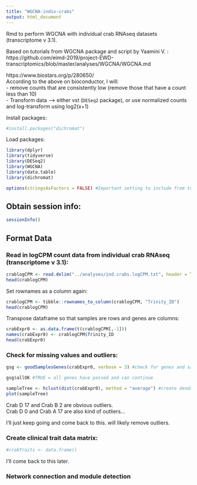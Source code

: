 ```yaml
---
title: "WGCNA-indiv-crabs"
output: html_document
---
```

Rmd to perform WGCNA with individual crab RNAseq datasets (transcriptome v 3.1). 

Based on tutorials from WGCNA package and script by Yaamini V. : https://github.com/eimd-2019/project-EWD-transcriptomics/blob/master/analyses/WGCNA/WGCNA.md

https://www.biostars.org/p/280650/     
According to the above on bioconductor, I will:    
- remove counts that are consistently low (remove those that have a count less than 10)          
- Transform data --> either vst (`DESeq2` package), or use normalized counts and log-transform using log2(x+1)           
 
Install packages:
```r
#install.packages("dichromat")
```
 
Load packages:         
```r
library(dplyr)
library(tidyverse)
library(DESeq2)
library(WGCNA)
library(data.table)
library(dichromat)
```

```r
options(stringsAsFactors = FALSE) #Important setting to include from tutorial
```

## Obtain session info:
```r
sessionInfo()
```

## Format Data
### Read in logCPM count data from individual crab RNAseq (transcriptome v 3.1):      
```r
crablogCPM <- read.delim("../analyses/ind.crabs.logCPM.txt", header = TRUE)
head(crablogCPM)
```

Set rownames as a column again:     
```r
crablogCPM <- tibble::rownames_to_column(crablogCPM, "Trinity_ID")
head(crablogCPM)
```


Transpose dataframe so that samples are rows and genes are columns:
```r
crabExpr0 <- as.data.frame(t(crablogCPM[,-1]))
names(crabExpr0) <- crablogCPM$Trinity_ID
head(crabExpr0)
```

### Check for missing values and outliers:
```r
gsg <- goodSamplesGenes(crabExpr0, verbose = 3) #check for genes and samples with too many missing values
```
```r
gsg$allOK #TRUE = all genes have passed and can continue
```

```r
sampleTree <- hclust(dist(crabExpr0), method = "average") #create dendrogram to visually inspect for outliers
plot(sampleTree)
```
Crab D 17 and Crab B 2 are obvious outliers.          
Crab D 0 and Crab A 17 are also kind of outliers... 

I'll just keep going and come back to this. will likely remove outliers. 

### Create clinical trait data matrix:
```r
#crabTraits <- data.frame()
```
I'll come  back to this later.

### Network connection and module detection














